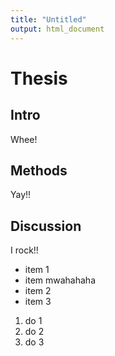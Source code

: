 ```yaml
---
title: "Untitled"
output: html_document
---
```


# Thesis

## Intro
Whee!

## Methods
Yay!!


## Discussion
I rock!!

- item 1
- item mwahahaha
- item 2
- item 3

1. do 1
4. do 2
1. do 3
